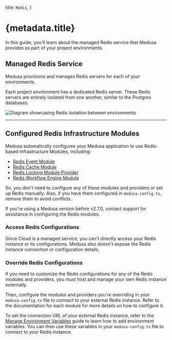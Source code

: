   title: `Redis`,
}

# {metadata.title}

In this guide, you'll learn about the managed Redis service that Medusa provides as part of your project environments.

## Managed Redis Service

Medusa provisions and manages Redis servers for each of your environments.

Each project environment has a dedicated Redis server. These Redis servers are entirely isolated from one another, similar to the Postgres databases.

![Diagram showcasing Redis isolation between environments](https://res.cloudinary.com/dza7lstvk/image/upload/v1750230910/Cloud/redis-cloud_llg83c.jpg)

---

## Configured Redis Infrastructure Modules

Medusa automatically configures your Medusa application to use Redis-based Infrastructure Modules, including:

- [Redis Event Module](!resources!/infrastructure-modules/event/redis)
- [Redis Cache Module](!resources!/infrastructure-modules/cache/redis)
- [Redis Locking Module Provider](!resources!/infrastructure-modules/locking/redis)
- [Redis Workflow Engine Module](!resources!/infrastructure-modules/workflow-engine/redis)

So, you don't need to configure any of these modules and providers or set up Redis manually. Also, if you have them configured in `medusa-config.ts`, remove them to avoid conflicts.

<Note>

If you're using a Medusa version before v2.7.0, contact support for assistance in configuring the Redis modules.

</Note>

### Access Redis Configurations

Since Cloud is a managed service, you can't directly access your Redis instance or its configurations. Medusa also doesn't expose the Redis instance connection or configuration details.

### Override Redis Configurations

If you need to customize the Redis configurations for any of the Redis modules and providers, you must host and manage your own Redis instance externally.

Then, configure the modules and providers you're overriding in your `medusa-config.ts` file to connect to your external Redis instance. Refer to the documentation for each module for more details on how to configure it.

<Note title="Tip">

To set the connection URL of your external Redis instance, refer to the [Manage Environment Variables](../environments/environment-variables/page.mdx) guide to learn how to add environment variables. You can then use these variables in your `medusa-config.ts` file to connect to your Redis instance.

</Note>